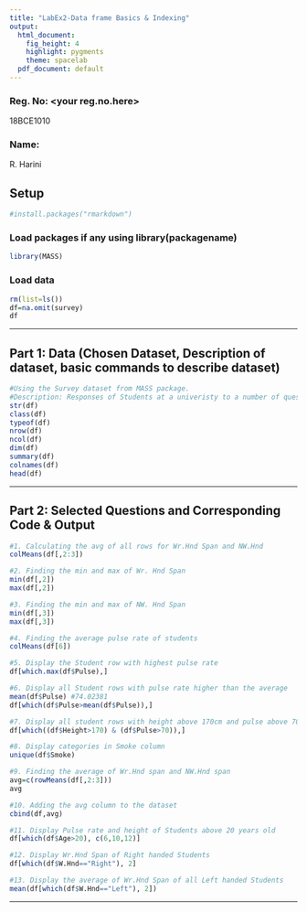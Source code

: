 ```yaml
---
title: "LabEx2-Data frame Basics & Indexing"
output:
  html_document:
    fig_height: 4
    highlight: pygments
    theme: spacelab
  pdf_document: default
---
```

### Reg. No: <your reg.no.here>
18BCE1010

### Name:<your name here>
R. Harini

## Setup

```r
#install.packages("rmarkdown")
```

### Load packages if any using library(packagename)
```r
library(MASS)
```

### Load data
```r
rm(list=ls())
df=na.omit(survey)
df
```


* * *

## Part 1: Data (Chosen Dataset, Description of dataset, basic commands to describe dataset)
```r
#Using the Survey dataset from MASS package.
#Description: Responses of Students at a univeristy to a number of questions. The components are Sex of the student, Writing Hand Span, Non-writing Hand Span, Writing hand of the student, Fold, Pulse Rate, Clap, Exercise, Smoke, Height of the student in cm and Age of the student.
str(df)
class(df)
typeof(df)
nrow(df)
ncol(df)
dim(df)
summary(df)
colnames(df)
head(df)
```

* * *

## Part 2: Selected Questions and Corresponding Code & Output
```r
#1. Calculating the avg of all rows for Wr.Hnd Span and NW.Hnd
colMeans(df[,2:3])
```
```r
#2. Finding the min and max of Wr. Hnd Span
min(df[,2])
max(df[,2])
```


```r
#3. Finding the min and max of NW. Hnd Span
min(df[,3])
max(df[,3])
```
```r
#4. Finding the average pulse rate of students
colMeans(df[6])
```

```r
#5. Display the Student row with highest pulse rate
df[which.max(df$Pulse),]
```


```r
#6. Display all Student rows with pulse rate higher than the average
mean(df$Pulse) #74.02381
df[which(df$Pulse>mean(df$Pulse)),]
```
```r
#7. Display all student rows with height above 170cm and pulse above 70
df[which((df$Height>170) & (df$Pulse>70)),]
```
```r
#8. Display categories in Smoke column
unique(df$Smoke)
```
```r
#9. Finding the average of Wr.Hnd span and NW.Hnd span
avg=c(rowMeans(df[,2:3]))
avg
```
```r
#10. Adding the avg column to the dataset
cbind(df,avg)
```
```r
#11. Display Pulse rate and height of Students above 20 years old
df[which(df$Age>20), c(6,10,12)]
```
```r
#12. Display Wr.Hnd Span of Right handed Students
df[which(df$W.Hnd=="Right"), 2]
```
```r
#13. Display the average of Wr.Hnd Span of all Left handed Students
mean(df[which(df$W.Hnd=="Left"), 2])
```


* * *





